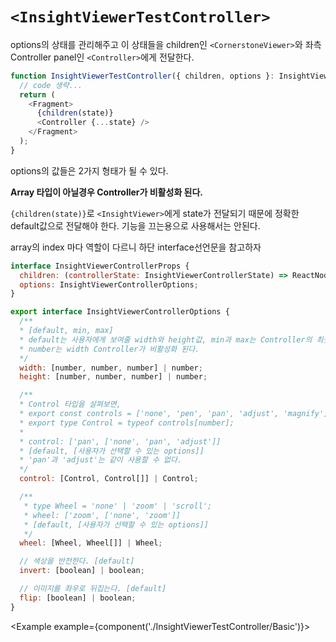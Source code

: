 
# `<InsightViewerTestController>`

options의 상태를 관리해주고 이 상태들을 children인 `<CornerstoneViewer>`와 좌측 Controller panel인 `<Controller>`에게 전달한다.

```ts
function InsightViewerTestController({ children, options }: InsightViewerControllerProps) {
  // code 생략...
  return (
    <Fragment>
      {children(state)}
      <Controller {...state} />
    </Fragment>
  );
}
```
options의 값들은 2가지 형태가 될 수 있다.

**Array 타입이 아닐경우 Controller가 비활성화 된다.**

`{children(state)}`로 `<InsightViewer>`에게 state가 전달되기 때문에 정확한 default값으로 전달해야 한다. 기능을 끄는용으로 사용해서는 안된다.

array의 index 마다 역할이 다르니 하단 interface선언문을 참고하자

```js
interface InsightViewerControllerProps {
  children: (controllerState: InsightViewerControllerState) => ReactNode;
  options: InsightViewerControllerOptions;
}

export interface InsightViewerControllerOptions {
  /**
  * [default, min, max]
  * default는 사용자에게 보여줄 width와 height값, min과 max는 Controller의 최솟값과 최댓값
  * number는 width Controller가 비활성화 된다.
  */
  width: [number, number, number] | number;
  height: [number, number, number] | number;

  /**
  * Control 타입을 살펴보면,
  * export const controls = ['none', 'pen', 'pan', 'adjust', 'magnify'] as const;
  * export type Control = typeof controls[number];
  *
  * control: ['pan', ['none', 'pan', 'adjust']]
  * [default, [사용자가 선택할 수 있는 options]]
  * 'pan'과 'adjust'는 같이 사용할 수 없다.
  */
  control: [Control, Control[]] | Control;

  /**
   * type Wheel = 'none' | 'zoom' | 'scroll';
   * wheel: ['zoom', ['none', 'zoom']]
   * [default, [사용자가 선택할 수 있는 options]]
   */
  wheel: [Wheel, Wheel[]] | Wheel;

  // 색상을 반전한다. [default]
  invert: [boolean] | boolean;

  // 이미지를 좌우로 뒤집는다. [default]
  flip: [boolean] | boolean;
}
```


<Example example={component('./InsightViewerTestController/Basic')}>
  <InsightViewerPreview height={720}/>
</Example>